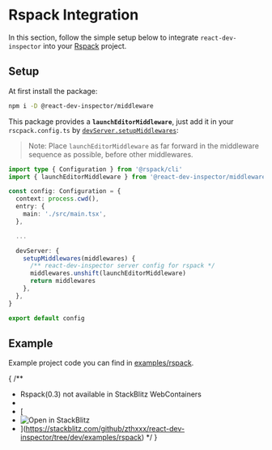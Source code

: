 
# Rspack Integration

<SnippetDeclaration />

In this section, follow the simple setup below to integrate `react-dev-inspector` into your [Rspack](https://rspack.dev) project.

## Setup

At first install the package:

```bash npm2yarn
npm i -D @react-dev-inspector/middleware
```

This package provides a **`launchEditorMiddleware`**,
just add it in your `rscpack.config.ts` by [`devServer.setupMiddlewares`](https://www.rspack.dev/config/dev-server.html#devserversetupmiddlewares):

> Note: Place `launchEditorMiddleware` as far forward in the middleware sequence as possible, before other middlewares.

```ts filename="rspack.config.ts" showLineNumbers {2,15}
import type { Configuration } from '@rspack/cli'
import { launchEditorMiddleware } from '@react-dev-inspector/middleware'

const config: Configuration = {
  context: process.cwd(),
  entry: {
    main: './src/main.tsx',
  },

  ...

  devServer: {
    setupMiddlewares(middlewares) {
      /** react-dev-inspector server config for rspack */
      middlewares.unshift(launchEditorMiddleware)
      return middlewares
    },
  },
}

export default config
```


## Example

Example project code you can find in [examples/rspack](https://github.com/zthxxx/react-dev-inspector/blob/dev/examples/rspack/rspack.config.ts).

{
/**
 * Rspack(0.3) not available in StackBlitz WebContainers
 *
 * [
 *   ![Open in StackBlitz](@components/stack-blitz/open-in-stackblitz.svg)
 * ](https://stackblitz.com/github/zthxxx/react-dev-inspector/tree/dev/examples/rspack)
 */
}

